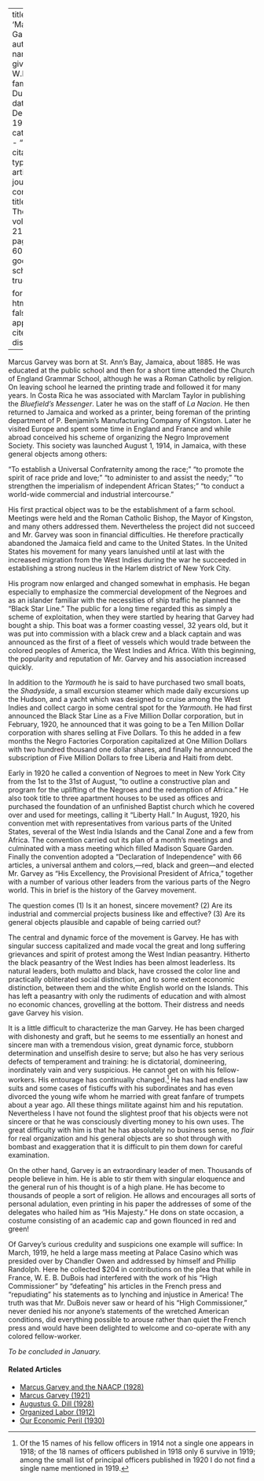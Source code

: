 
---
title: 'Marcus Garvey'
author:
  - name:
      given: W.E.B.
      family: Du Bois
date: December 1920
categories: 
  - ""
citation: 
  type: article-journal
  container-title: The Crisis
  volume: 21
  issue: 2
  page: 58-60
google-scholar: true

format:
  html:
    toc: false
    appendix-cite-as: display
---



Marcus Garvey was born at St. Ann's Bay, Jamaica, about 1885. He was educated at the public school and then for a short time attended the Church of England Grammar School, although he was a Roman Catholic by religion. On leaving school he learned the printing trade and followed it for many years. In Costa Rica  he was associated with Marclam Taylor in publishing the *Bluefield's Messenger*. Later 
he was on the staff of *La Nacion*. He then returned to Jamaica and worked as a printer, being foreman of the printing department of P. Benjamin's Manufacturing Company of Kingston. Later he visited Europe and spent some time in England and France and while abroad conceived his scheme of organizing the Negro Improvement Society. This society was launched August 1, 1914, in Jamaica, with these general objects among others: 

"To establish a Universal Confraternity among the race;" "to promote the spirit of race pride and love;" "to administer to and assist the needy;" "to strengthen the imperialism of independent African States;" "to conduct a world-wide commercial and industrial intercourse." 

His first practical object was to be the establishment of a farm school. Meetings were held and the Roman Catholic Bishop, the Mayor of Kingston, and many others addressed them. Nevertheless the project did not succeed and Mr. Garvey was soon in financial difficulties. He therefore practically abandoned the Jamaica field and came to the United States. In the United States his movement for many years lanuished until at last with the increased migration from the West Indies during the war he succeeded in establishing a strong nucleus in the Harlem district of New York City. 

His program now enlarged and changed somewhat in emphasis. He began especially to emphasize the commercial development of the Negroes and as an islander familiar with the necessities of ship traffic he planned the "Black Star Line." The public for a long time regarded this as simply a scheme of exploitation, when they were startled by hearing that Garvey had bought a ship. This boat was a former coasting vessel, 32 years old, but it was put into commission with a black crew and a black captain and was announced as the first of a fleet of vessels which would trade between the colored peoples of America, the West Indies and Africa. With this beginning, the popularity and reputation of Mr. Garvey and his association increased quickly. 

In addition to the *Yarmouth* he is said to have purchased two small boats, the *Shadyside*, a small excursion steamer which made daily excursions up the Hudson, and a yacht which was designed to cruise among the West Indies and collect cargo in some central spot for the *Yarmouth*. He had first announced the Black Star Line as a Five Million Dollar corporation, but in February, 1920, he announced that it was going to be a Ten Million Dollar corporation with shares selling at Five Dollars. To this he added in a few months the Negro Factories Corporation capitalized at One Million Dollars with two hundred thousand one dollar 
shares, and finally he announced the subscription of Five Million Dollars to free Liberia and Haiti from debt. 

Early in 1920 he called a convention of Negroes to meet in New York City from the 1st to the 31st of August, "to outline a constructive plan and program for the uplifting of the Negroes and the redemption of Africa." He also took title to three apartment houses to be used as offices and purchased the foundation of an unfinished Baptist church which he covered over and used for meetings, calling it "Liberty Hall." In August, 1920, his convention met with representatives from various parts of the United States, several of the West India Islands and the Canal Zone and a few from Africa. The convention carried out its plan of a month's meetings and culminated with a mass meeting which filled Madison Square Garden. Finally the convention adopted a "Declaration of Independence" with 66 articles, a universal anthem and colors,---red, black and green—and elected Mr. Garvey as "His Excellency, the Provisional President of Africa," together with a number of various other leaders from the various parts of the Negro world. This in brief is the history of the Garvey movement. 

The question comes (1) Is it an honest, sincere movement? (2) Are its industrial and commercial projects business like and effective? (3) Are its general objects plausible and capable of being carried out? 

The central and dynamic force of the movement is Garvey. He has with singular success capitalized and made vocal the great and long suffering grievances and spirit of protest among the West Indian peasantry. Hitherto the black peasantry of the West Indies has been almost leaderless. Its natural leaders, both mulatto and black, have crossed the color line and practically obliterated social distinction, and to some extent economic distinction, between them and the white English world on the Islands. This has left a peasantry with only the rudiments of education and with almost no economic chances, grovelling at the bottom. Their distress and needs gave Garvey his vision. 

It is a little difficult to characterize the man Garvey. He has been charged with dishonesty and graft, but he seems to me essentially an honest and sincere man with a tremendous vision, great dynamic force, stubborn determination and unselfish desire to serve; but also he has very serious defects of temperament and training: he is dictatorial, domineering, inordinately vain and very suspicious. He cannot get on with his fellow-workers. His entourage has continually changed.[^fn1] He has had endless law suits and some cases of fisticuffs with his subordinates and has even divorced the young wife whom he married with great fanfare of trumpets about a year ago. All these things militate against him and his reputation. Nevertheless I have not found the slightest proof that his objects were not sincere or that he was consciously diverting money to his own uses. The great difficulty with him is that he has absolutely no business sense, no *flair* for real organization and his general objects are so shot through with bombast and exaggeration that it is difficult to pin them down for careful examination. 

On the other hand, Garvey is an extraordinary leader of men. Thousands of people believe in him. He is able to stir them with singular eloquence and the general run of his thought is of a high plane. He has become to thousands of people a sort of religion. He allows and encourages all sorts of personal adulation, even printing in his paper the addresses of some of the delegates who hailed him as "His Majesty." He dons on state occasion, a costume consisting of an academic cap and gown flounced in red and green! 

Of Garvey's curious credulity and suspicions one example will suffice: In March, 1919, he held a large mass meeting at Palace Casino which was presided over by Chandler Owen and addressed by himself and Phillip Randolph. Here he collected $204 in contributions on the plea that while in France, W. E. B. DuBois had interfered with the work of his "High Commissioner" by "defeating" his articles in the French press and "repudiating" his statements as to lynching and injustice in America! The truth was that Mr. DuBois never saw or heard of his "High Commissioner," never denied his nor anyone's statements of the wretched American conditions, did everything possible to arouse rather than quiet the French press and would have been delighted to welcome and co-operate with any colored fellow-worker. 

*To be concluded in January.*

[^fn1]: Of the 15 names of his fellow officers in 1914 not a single one appears in 1918; of the 18 names of officers published in 1918 only 6 survive in 1919; among the small list of principal officers published in 1920 I do not find a single name mentioned in 1919. 

<!-- Similar articles start here -->
<div  class="clear-wrap"></div>

#### Related Articles

* [Marcus Garvey and the NAACP (1928)](/Volumes/35/02/marcus_garvey.html)
* [Marcus Garvey (1921)](/Volumes/21/03/marcus_garvey.html)
* [Augustus G. Dill (1928)](/Volumes/35/03/dill.html)
* [Organized Labor (1912)](/Volumes/04/03/organized_labor.html)
* [Our Economic Peril (1930)](/Volumes/37/03/our_economic_peril.html)

<!-- Similar articles end here -->